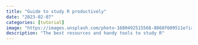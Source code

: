 ```yaml
---
title: "Guide to study R productively"
date: "2023-02-07"
categories: [tutorial]
image: "https://images.unsplash.com/photo-1600492515568-8868f609511e?ixlib=rb-4.0.3&ixid=MnwxMjA3fDB8MHxzZWFyY2h8OXx8Z3VpZGV8ZW58MHx8MHx8&auto=format&fit=crop&w=500&q=60"
description: "The best resources and handy tools to study R"
---
```


